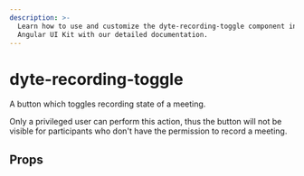 ```yaml
---
description: >-
  Learn how to use and customize the dyte-recording-toggle component in ProductDB's
  Angular UI Kit with our detailed documentation.
---
```


# dyte-recording-toggle

A button which toggles recording state of a meeting.

Only a privileged user can perform this action,
thus the button will not be visible for participants
who don't have the permission to record a meeting.

## Props

<PropsTable of="dyte-recording-toggle" />

<head>
  <title>Angular UI Kit dyte-recording-toggle</title>
</head>
